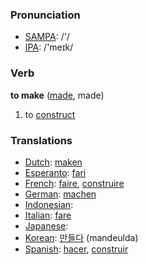 === Pronunciation ===
*[[w:SAMPA|SAMPA]]: /'/
*[[w:IPA|IPA]]: /'meɪk/

=== Verb ===

'''to make''' ([[made]], made)

# to [[construct]]

=== Translations ===
*[[Dutch]]: [[maken]]
*[[Esperanto]]: [[fari]]
*[[French]]: [[faire]], [[construire]]
*[[German]]: [[machen]]
*[[Indonesian]]: [[]]
*[[Italian]]: [[fare]]
*[[Japanese]]: [[]]
*[[Korean]]: [[만들다]] (mandeulda)
*[[Spanish]]: [[hacer]], [[construir]]